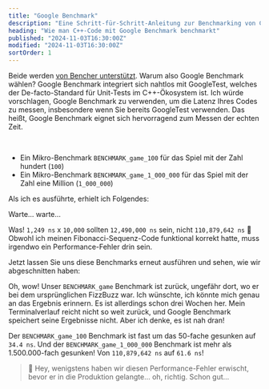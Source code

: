 ```yaml
---
title: "Google Benchmark"
description: "Eine Schritt-für-Schritt-Anleitung zur Benchmarking von C++-Code mit Google Benchmark"
heading: "Wie man C++-Code mit Google Benchmark benchmarkt"
published: "2024-11-03T16:30:00Z"
modified: "2024-11-03T16:30:00Z"
sortOrder: 1
---
```



<Benchmarking />

<FizzBuzzCpp />

<StepByStepCpp />

<MicroVsMacro />

<BenchmarkingCpp />

Beide werden [von Bencher unterstützt](/de/docs/explanation/adapters/).
Warum also Google Benchmark wählen?
Google Benchmark integriert sich nahtlos mit GoogleTest,
welches der De-facto-Standard für Unit-Tests im C++-Ökosystem ist.
Ich würde vorschlagen, Google Benchmark zu verwenden, um die Latenz Ihres Codes zu messen,
insbesondere wenn Sie bereits GoogleTest verwenden.
Das heißt, Google Benchmark eignet sich hervorragend zum Messen der echten Zeit.

<FizzBuzzRefactor />

<BenchmarkingFizzBuzz />

<FizzBuzzFibonacciCpp>
  <PlayGameCode />
</FizzBuzzFibonacciCpp>

<BenchmarkingFizzBuzzFibonacci />

<FizzBuzzFibonacciOpenCpp>
    <FizzBuzzFibonacciOpenCode />
</FizzBuzzFibonacciOpenCpp>

<TheEnd />

<br />

<OnFire />

<TestGameOnFireCode />

- Ein Mikro-Benchmark `BENCHMARK_game_100` für das Spiel mit der Zahl hundert (`100`)
- Ein Mikro-Benchmark `BENCHMARK_game_1_000_000` für das Spiel mit der Zahl eine Million (`1_000_000`)

Als ich es ausführte, erhielt ich Folgendes:

<BenchmarkGameOnFireOutputStart />

Warte... warte...

<BenchmarkGameOnFireOutput />

Was! `1,249 ns` x `10,000` sollten `12,490,000 ns` sein, nicht `110,879,642 ns` 🤯
Obwohl ich meinen Fibonacci-Sequenz-Code funktional korrekt hatte, muss irgendwo ein Performance-Fehler drin sein.

<FizzBuzzFibonacciFix />

Jetzt lassen Sie uns diese Benchmarks erneut ausführen und sehen, wie wir abgeschnitten haben:

<BenchmarkGameFixOutput />

Oh, wow! Unser `BENCHMARK_game` Benchmark ist zurück, ungefähr dort, wo er bei dem ursprünglichen FizzBuzz war.
Ich wünschte, ich könnte mich genau an das Ergebnis erinnern. Es ist allerdings schon drei Wochen her.
Mein Terminalverlauf reicht nicht so weit zurück, und Google Benchmark speichert seine Ergebnisse nicht.
Aber ich denke, es ist nah dran!

Der `BENCHMARK_game_100` Benchmark ist fast um das 50-fache gesunken auf `34.4 ns`.
Und der `BENCHMARK_game_1_000_000` Benchmark ist mehr als 1.500.000-fach gesunken! Von `110,879,642 ns` auf `61.6 ns`!

> 🐰 Hey, wenigstens haben wir diesen Performance-Fehler erwischt, bevor er in die Produktion gelangte... oh, richtig. Schon gut...

<CatchInCi />

<CatchInCiOutput />

<CatchInCiPlot />

<CatchInCiPlotRustBench title="Wie man C++ mit Google Benchmark benchmarkt" />

<BencherFooter />